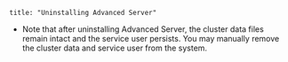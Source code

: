 ```
title: "Uninstalling Advanced Server"
```

<div id="uninstalling_advanced_server" class="registered_link"></div>

-   Note that after uninstalling Advanced Server, the cluster data files remain intact and the service user persists. You may manually remove the cluster data and service user from the system.
